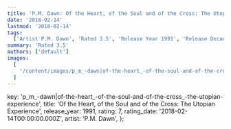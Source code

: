 ```yaml
---
title: 'P.M. Dawn: Of the Heart, of the Soul and of the Cross: The Utopian Experience (1991)'
date: '2018-02-14'
lastmod: '2018-02-14'
tags:
  ['Artist P.M. Dawn', 'Rated 3.5', 'Release Year 1991', 'Release Decade 1990']
summary: 'Rated 3.5'
authors: ['default']
images:
  [
    '/content/images/p_m_-dawn|of-the-heart_-of-the-soul-and-of-the-cross_-the-utopian-experience.jpg',
  ]
---
```


  key: 'p_m_-dawn|of-the-heart_-of-the-soul-and-of-the-cross_-the-utopian-experience',
  title: 'Of the Heart, of the Soul and of the Cross: The Utopian Experience',
  release_year: 1991,
  rating: 7,
  rating_date: '2018-02-14T00:00:00.000Z',
  artist: 'P.M. Dawn',
};

<MusicRating data={data} />
